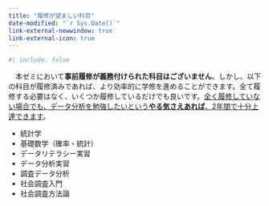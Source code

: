 ```yaml
---
title: "履修が望ましい科目"
date-modified: "`r Sys.Date()`"
link-external-newwindow: true
link-external-icon: true
---
```


```r
#| include: false
```

　本ゼミにおいて**事前履修が義務付けられた科目はございません**。しかし、以下の科目が履修済みであれば、より効率的に学修を進めることができます。全て履修する必要はなく、いくつか履修しているだけでも良いです。<u>全く履修していない場合でも、データ分析を勉強したいという**やる気さえあれば**、2年間で十分上達できます</u>。

* 統計学
* 基礎数学（確率・統計）
* データリテラシー実習
* データ分析実習
* 調査データ分析
* 社会調査入門
* 社会調査方法論